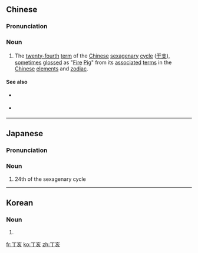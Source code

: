 ==Chinese==
{{zh-forms|{{nowrap|4th [[heavenly stem]]}}<br>([[nail]])|{{nowrap|12th [[earthly branch]]}}<br>([[animal]])}}
{{wikipedia|Chinese sexagenary cycle}}
{{wikipedia|Pig (zodiac)|Pig in the Chinese zodiac}}

===Pronunciation===
{{zh-pron
|m=dīnghài
|c=ding1 hoi6
|mn=qz:teng-hǎi/xm,zz:teng-hāi
|cat=n
}}

===Noun===
{{zh-noun}}

# The [[twenty-fourth]] [[term]] of the [[Chinese]] [[sexagenary]] [[cycle]] ([[干支]]), [[sometimes]] [[gloss]]ed as "[[fire|Fire]] [[pig|Pig]]" from its [[associate]]d [[term]]s in the [[Chinese]] [[element]]s and [[zodiac]].

====See also====
* {{sense|preceding term}} {{zh-l|丙戌}}
* {{sense|next term}} {{zh-l|戊子}}

----

==Japanese==
{{ja-kanjitab|てい|がい|yomi=o}}

===Pronunciation===
{{ja-pron|ていがい|y=o}}

===Noun===
{{ja-noun|ていがい}}

# 24th of the sexagenary cycle

----

==Korean==
{{ko-hanjatab}}

===Noun===
{{ko-noun|hj|hangeul=정해}}

# {{hanja form of|정해|24th of the sexagenary cycle}}

[[fr:丁亥]]
[[ko:丁亥]]
[[zh:丁亥]]
